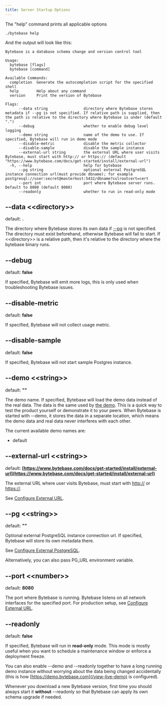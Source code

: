 ```yaml
---
title: Server Startup Options
---
```


The "help" command prints all applicable options

```text
./bytebase help
```

And the output will look like this:

```plain
Bytebase is a database schema change and version control tool

Usage:
  bytebase [flags]
  bytebase [command]

Available Commands:
  completion  Generate the autocompletion script for the specified shell
  help        Help about any command
  version     Print the version of Bytebase

Flags:
      --data string                directory where Bytebase stores metadata if --pg is not specified. If relative path is supplied, then the path is relative to the directory where Bytebase is under (default ".")
      --debug                      whether to enable debug level logging
      --demo string                name of the demo to use. If specified, Bytebase will run in demo mode
      --disable-metric             disable the metric collector
      --disable-sample             disable the sample instance
      --external-url string        the external URL where user visits Bytebase, must start with http:// or https:// (default "https://www.bytebase.com/docs/get-started/install/external-url")
  -h, --help                       help for bytebase
      --pg string                  optional external PostgreSQL instance connection url(must provide dbname); for example postgresql://user:secret@masterhost:5432/dbname?sslrootcert=cert
      --port int                   port where Bytebase server runs. Default to 8080 (default 8080)
      --readonly                   whether to run in read-only mode
```

## --data &lt;&lt;directory&gt;&gt;

default: **.**

The directory where Bytebase stores its own data if [--pg](#pg-string) is not specified. The directory must exist beforehand, otherwise Bytebase will fail to start. If &lt;&lt;directory&gt;&gt; is a relative path, then it's relative to the directory where the bytebase binary runs.

## --debug

default: **false**

If specified, Bytebase will emit more logs, this is only used when troubleshooting Bytebase issues.

## --disable-metric

default: **false**

If specified, Bytebase will not collect usage metric.

## --disable-sample

default: **false**

If specified, Bytebase will not start sample Postgres instance.

## --demo &lt;&lt;string&gt;&gt;

default: **""**

The demo name. If specified, Bytebase will load the demo data instead of the real data. The data is the same used by [the demo](/view-live-demo). This is a quick way to test the product yourself or demonstrate it to your peers. When Bytebase is started with --demo, it stores the data in a separate location, which means the demo data and real data never interferes with each other.

The current available demo names are:

- default

## --external-url &lt;&lt;string&gt;&gt;

default: **[https://www.bytebase.com/docs/get-started/install/external-url](https://www.bytebase.com/docs/get-started/install/external-url)**

The external URL where user visits Bytebase, must start with [http://](http://) or [https://](https://).

See [Configure External URL](/docs/get-started/install/external-url).

## --pg &lt;&lt;string&gt;&gt;

default: **""**

Optional external PostgreSQL instance connection url. If specified, Bytebase will store its own metadata there.

See [Configure External PostgreSQL](/docs/get-started/install/external-postgres).

<HintBlock type="info">

Alternatively, you can also pass PG_URL environment variable.

</HintBlock>

## --port &lt;&lt;number&gt;&gt;

default: **8080**

The port where Bytebase is running. Bytebase listens on all network interfaces for the specified port. For production setup, see [Configure External URL](/docs/get-started/install/external-url).

## --readonly

default: **false**

If specified, Bytebase will run in **read-only** mode. This mode is mostly useful when you want to schedule a maintenance window or enforce a deployment freeze.

You can also enable --demo and --readonly together to have a long running demo instance without worrying about the data being changed accidentally (this is how [https://demo.bytebase.com](/view-live-demo) is configured).

<HintBlock type="info">

Whenever you download a new Bytebase version, first time you should always start it **without** --readonly so that Bytebase can apply its own schema upgrade if needed.

</HintBlock>
